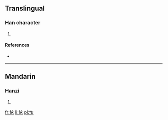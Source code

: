 ==Translingual==

===Han character===
{{Han char|rn=61|rad=心|as=05|sn=8|four=|canj=心卜女戈 (PYVI)}}

# {{defn|Han|sort=心05}}

====References====
* {{Han ref|kx=0382.190|dkj=10492|dj=0712.090|hdz=42287.110|uh=6030|ud=24624}}

----

==Mandarin==

===Hanzi===
{{cmn-hanzi|pin=[[xuàn]] ([[xuan4]])|wg=hsüan<sup>4</sup>}}

# {{defn|Mandarin|sort=心05}}

[[fr:怰]]
[[li:怰]]
[[pl:怰]]